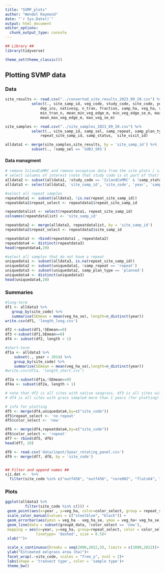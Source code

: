 ```yaml
---
title: "SVMP_plots"
author: "Wendel Raymond"
date: "`r Sys.Date()`"
output: html_document
editor_options: 
  chunk_output_type: console
---
```

```r
## Library ##
library(tidyverse)

theme_set(theme_classic())
```

## Plotting SVMP data

### Data
```r
site_results <- read.csv("../converted_site_results_2023_09_20.csv") %>%
			select(., site_samp_id, veg_code, study_code, site_code, year,
				dep_ins, nativesg, n_tran, fraction, samp_ha, veg_ha, veg_ha_se,
				min_tran_n, mean_min_veg_edge_m, min_veg_edge_se_m, max_tran_n, 
				mean_max_veg_edge_m, max_veg_se_m)

site_samples <- read.csv("../site_samples_2023_09_20.csv") %>%
			select(., site_samp_id, samp_sel, samp_repeat, samp_plan_type, 
				repeat_site_samp_id, samp_status,  site_visit_id)

alldata1 <- merge(site_samples,site_results, by = 'site_samp_id') %>%
			subset(., !samp_sel == 'SUBJ_SRS')
```

#### Data managment
```r
# remove IslandCoMRC and remove exception data from the site plots / site regression data
# select columns of interest (note that study code is ot part of that)
alldata2 <- subset(alldata1, !study_code == 'IslandCoMRC' & !samp_status == 'exception')
alldata3 <- select(alldata2, 'site_samp_id', 'site_code', 'year', 'samp_sel', 'samp_repeat', 'samp_plan_type', 'repeat_site_samp_id', 'n_tran', 'fraction', 'samp_ha', 'veg_ha', 'veg_ha_se')

#select all repeat samples
repeatdata1 <- subset(alldata3, !is.na(repeat_site_samp_id))
repeatdata1$repeat_select <- repeatdata1$repeat_site_samp_id

repeatdatalist <- select(repeatdata1, repeat_site_samp_id)
colnames(repeatdatalist) <- 'site_samp_id'

repeatdata2 <- merge(alldata3, repeatdatalist, by = 'site_samp_id')
repeatdata2$repeat_select <- repeatdata2$site_samp_id

repeatdata3 <- rbind(repeatdata1 , repeatdata2)
repeatdata4 <- distinct(repeatdata3)
head(repeatdata4,20)

#select all samples that do not have a repeat
uniquedata1 <- subset(alldata3, is.na(repeat_site_samp_id))
uniquedata2 <- subset(uniquedata1, !samp_repeat == 'repeat')
uniquedata3 <- subset(uniquedata2, samp_plan_type == 'planned')
uniquedata4 <- distinct(uniquedata3)
head(uniquedata4,20)
```

### Summaries
```r
#long-term
df1 <- alldata3 %>% 
   group_by(site_code) %>%
   summarise(SEmean = mean(veg_ha_se), length=n_distinct(year))
write.csv(df1, 'length_long.csv')

df2 <-subset(df1,!SEmean==0)
df3 <-subset(df1,SEmean==0)
df4 <- subset(df2, length > 1)

#short-term
df1a <- alldata3 %>% 
	subset(., year > 2014) %>%
	group_by(site_code) %>%
  	summarise(SEmean = mean(veg_ha_se),length=n_distinct(year))
#write.csv(df1a, 'length_short.csv')

df2a <-subset(df1a,!SEmean==0)
df4a <- subset(df2a, length > 1)

# note that df2 is all sites with native seagrass, df3 is all sites without native seagrass,
# df4 is all sites with grass sampled more than 1 years (for plotting)

# info for plotting 
df5 <- merge(df4,uniquedata4,by=c("site_code"))
df5$repeat_select <- 'no repeat'
df5$color_select <- 'new'

df6 <- merge(df4,repeatdata4,by=c("site_code"))
df6$color_select <- 'repeat'
df7 <- rbind(df5, df6)
head(df7, 20)

df8 <- read.csv('data/input/3year_rotating_panel.csv')
df9 <- merge(df7, df8, by = 'site_code')


## Filter and append names ##
sji.dat <-  %>% 
  filter(site_code %in% c("outf458", "outf456", "core002", "flats64", "sjs0138", "flats53", "flats55", "flats66", "flats61"))
```

### Plots

```r
ggplot(alldata3 %>% 
         filter(site_code %in% c())) +
 geom_point(aes(x=year , y=veg_ha, color=color_select, group = repeat_select, shape = samp_sel), size=2, alpha = 0.7) +
 scale_color_manual(values = c("steelblue", "black")) +
 geom_errorbar(aes(ymin = veg_ha - veg_ha_se, ymax = veg_ha+ veg_ha_se), width = 0, alpha = 0.7) +
 geom_line(data = subset(groupA_data, !color_select == 'new'), 
 mapping = aes(x=year, y=veg_ha, group=repeat_select, color = color_select), 
              linetype= 'dashed', size = 0.5)+
 xlab("")+

 scale_x_continuous(breaks = seq(2000,2022,5), limits = c(2000,2022))+
 ylab("Estimated eelgrass area (ha)")+
 facet_wrap(.~site_code, scales = "free_y", ncol = 2)+
 labs(shape = 'transect type', color = 'sample type')+
 theme_bw()
```

